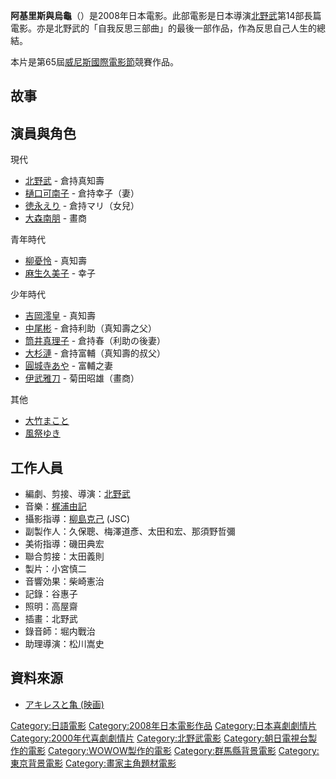 {{Infobox Film
| name               = 阿基里斯與烏龜
| original_name      = {{lang|ja|アキレスと亀}}
| director           = 北野武
| producer           = 森昌行<br />吉田多喜男
| writer             = 北野武
| starring           = 北野武<br />樋口可南子<br />柳憂怜<br />麻生久美子
| music              = [[梶浦由記|梶浦由記]]
| cinematography     = 柳島克己 (JSC)
| editing            = 北野武<br />太田義則
| studio             = {{flagicon|JPN}} 東京劇院株式會社<br />Bandai Visual<br />[[WOWOW|WOWOW]]<br />北野事務所<br />[[朝日電視台|朝日電視台]]
| distributor        = {{flagicon|JPN}} 東京劇院株式會社、<br />北野事務所<br />{{flagicon|TWN}} 傳影互動有限公司
| released           = 威尼斯國際電影節<br />2008年8月28日<br />{{flagicon|JPN}} 2008年9月20日<br />{{flagicon|TWN}} 2009年7月24日
| runtime            = 119分鐘
| country            = {{JPN}}
| language           = 日語
| tw_name            = 阿基里斯與龜
}}

'''阿基里斯與烏龜'''（{{lang-ja|アキレスと亀}}）是2008年日本電影。此部電影是日本導演[[北野武|北野武]]第14部長篇電影。亦是北野武的「自我反思三部曲」的最後一部作品，作為反思自己人生的總結。

本片是第65屆[[威尼斯國際電影節|威尼斯國際電影節]]競賽作品。

== 故事 ==


== 演員與角色 ==
; 現代
* [[北野武|北野武]] - 倉持真知壽
* [[樋口可南子|樋口可南子]] - 倉持幸子（妻）
* [[徳永えり|徳永えり]] - 倉持マリ（女兒）
* [[大森南朋|大森南朋]] - 畫商
; 青年時代
* [[柳憂怜|柳憂怜]] - 真知壽
* [[麻生久美子|麻生久美子]] - 幸子
; 少年時代
* [[吉岡澪皇|吉岡澪皇]] - 真知壽
* [[中尾彬|中尾彬]] - 倉持利助（真知壽之父）
* [[筒井真理子|筒井真理子]] - 倉持春（利助の後妻）
* [[大杉漣|大杉漣]] - 倉持富輔（真知壽的叔父）
* [[圓城寺あや|圓城寺あや]] - 富輔之妻
* [[伊武雅刀|伊武雅刀]] - 菊田昭雄（畫商）
; 其他
* [[大竹まこと|大竹まこと]]
* [[風祭ゆき|風祭ゆき]]

== 工作人員 ==
* 編劇、剪接、導演：[[北野武|北野武]]
* 音樂：[[梶浦由記|梶浦由記]]
* 攝影指導：[[柳島克己|柳島克己]] (JSC)
* 副製作人：久保聰、梅澤道彥、太田和宏、那須野哲彌
* 美術指導：磯田典宏
* 聯合剪接：太田義則
* 製片：小宮慎二
* 音響効果：柴崎憲治
* 記錄：谷惠子
* 照明：高屋齋
* 插畫：北野武
* 錄音師：堀内戰治
* 助理導演：松川嵩史

== 資料來源 ==
* [http://ja.wikipedia.org/wiki/%E3%82%A2%E3%82%AD%E3%83%AC%E3%82%B9%E3%81%A8%E4%BA%80_(%E6%98%A0%E7%94%BB) アキレスと亀 (映画)] {{Wayback|url=http://ja.wikipedia.org/wiki/%E3%82%A2%E3%82%AD%E3%83%AC%E3%82%B9%E3%81%A8%E4%BA%80_(%E6%98%A0%E7%94%BB) |date=20210127144529 }}

{{北野武導演電影作品}}
{{DEFAULTSORT:Achilles and the Tortoise}}
[[Category:日語電影|Category:日語電影]]
[[Category:2008年日本電影作品|Category:2008年日本電影作品]]
[[Category:日本喜劇劇情片|Category:日本喜劇劇情片]]
[[Category:2000年代喜劇劇情片|Category:2000年代喜劇劇情片]]
[[Category:北野武電影|Category:北野武電影]]
[[Category:朝日電視台製作的電影|Category:朝日電視台製作的電影]]
[[Category:WOWOW製作的電影|Category:WOWOW製作的電影]]
[[Category:群馬縣背景電影|Category:群馬縣背景電影]]
[[Category:東京背景電影|Category:東京背景電影]]
[[Category:畫家主角題材電影|Category:畫家主角題材電影]]